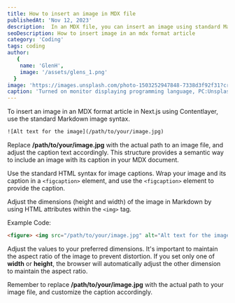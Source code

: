 ```yaml
---
title: How to insert an image in MDX file
publishedAt: 'Nov 12, 2023'
description:  In an MDX file, you can insert an image using standard Markdown syntax along with JSX if you need to apply additional attributes or styles to the image.
seoDescription: How to insert image in an mdx format article
category: 'Coding'
tags: coding
author:
   {
    name: 'GlenH',
    image: '/assets/glens_1.png'
  }
image: 'https://images.unsplash.com/photo-1503252947848-7338d3f92f31?crop=entropy&cs=tinysrgb&fit=max&fm=jpg&ixid=MnwxfDB8MXxyYW5kb218MHx8fHx8fHx8MTY4MzM3MzU2NA&ixlib=rb-4.0.3&q=80&utm_campaign=api-credit&utm_medium=referral&utm_source=unsplash_source&w=1080'
caption: 'Turned on monitor displaying programming language, PC:Unsplash'
---
```


To insert an image in an MDX format article in Next.js using Contentlayer, use the standard Markdown image syntax. 

```html
![Alt text for the image](/path/to/your/image.jpg)
```

Replace **/path/to/your/image.jpg** with the actual path to an image file, and adjust the caption text accordingly. This structure provides a semantic way to include an image with its caption in your MDX document.

Use the standard HTML syntax for image captions. Wrap your image and its caption in a `<figcaption>` element, and use the `<figcaption>` element to provide the caption.

Adjust the dimensions (height and width) of the image in Markdown by using HTML attributes within the `<img>` tag.

Example Code:

```html
<figure> <img src="/path/to/your/image.jpg" alt="Alt text for the image" width="500" height="300" /> <figcaption> Caption for your image.</figcaption> </figure>
```

Adjust the values to your preferred dimensions. It's important to maintain the aspect ratio of the image to prevent distortion. If you set only one of **width** or **height**, the browser will automatically adjust the other dimension to maintain the aspect ratio.

Remember to replace **/path/to/your/image.jpg** with the actual path to your image file, and customize the caption accordingly.